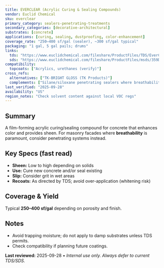 ```yaml
---
title: EVERCLEAR (Acrylic Curing & Sealing Compounds)
vendor: Euclid Chemical
sku: everclear
primary_category: sealers-penetrating-treatments
secondary_categories: [decorative-architectural]
substrates: [concrete]
applications: [curing, sealing, dustproofing, color-enhancement]
coverage_rate: "250–400 sf/gal (sealer), ~300 sf/gal typical"
packaging: "1 gal, 5 gal pails; drums"
links:
  tds: "https://www.euclidchemical.com/fileshare/ProductFiles/TDS/EverClear.pdf"
  sds: "https://www.euclidchemical.com/fileshare/ProductFiles/msds/359D_55_U.pdf"
compatibility:
  topcoats: ["Acrylics, urethanes (verify)"]
cross_refs:
  alternatives: ["TK-BRIGHT GLOSS (TK Products)"]
  complements: ["Silane/siloxane penetrating sealers where breathability is critical"]
last_verified: "2025-09-28"
availability: "US"
region_notes: "Check solvent content against local VOC regs"
---
```


## Summary
A film-forming acrylic curing/sealing compound for concrete that enhances color and provides sheen. For masonry facades where **breathability** is paramount, consider penetrating systems instead.

## Key Specs (fast read)
- **Sheen:** Low to high depending on solids
- **Use:** Cure new concrete and/or seal existing
- **Slip:** Consider grit in wet areas
- **Recoats:** As directed by TDS; avoid over-application (whitening risk)

## Coverage & Yield
Typical **250–400 sf/gal** depending on porosity and finish.

## Notes
- Avoid trapping moisture; do not apply to damp substrates unless TDS permits.
- Check compatibility if planning future coatings.

**Last reviewed:** 2025-09-28 • _Internal use only. Always defer to current TDS/SDS._
